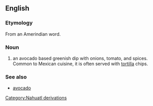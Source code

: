 {{wikipedia}}
==English==
=== Etymology ===
From an Amerindian word.

=== Noun ===
#an avocado based greenish dip with onions, tomato, and spices. Common to Mexican cuisine, it is often served with [[tortilla]] chips.

=== See also ===
*[[avocado]]
[[Category:Nahuatl derivations]]